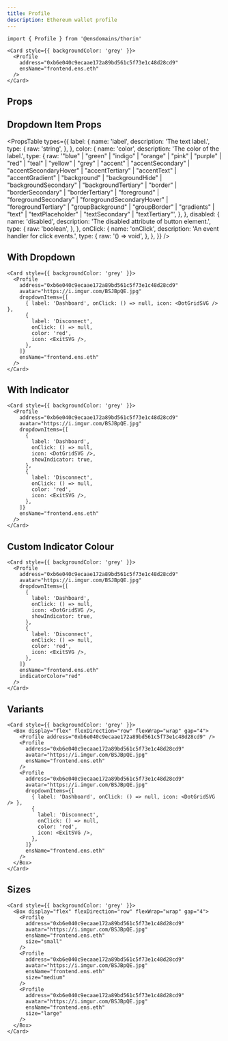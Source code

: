 ```yaml
---
title: Profile
description: Ethereum wallet profile
---
```


```tsx
import { Profile } from '@ensdomains/thorin'
```

```tsx expand=true live=true
<Card style={{ backgroundColor: 'grey' }}>
  <Profile
    address="0xb6e040c9ecaae172a89bd561c5f73e1c48d28cd9"
    ensName="frontend.ens.eth"
  />
</Card>
```

## Props

<PropsTable sourceLink={sourceLink} types={types} />

## Dropdown Item Props

<PropsTable
  types={{
    label: {
      name: 'label',
      description: 'The text label.',
      type: {
        raw: 'string',
      },
    },
    color: {
      name: 'color',
      description: 'The color of the label.',
      type: {
        raw: '"blue" | "green" | "indigo" | "orange" | "pink" | "purple" | "red" | "teal" | "yellow" | "grey" | "accent" | "accentSecondary" | "accentSecondaryHover" | "accentTertiary" | "accentText" | "accentGradient" | "background" | "backgroundHide" | "backgroundSecondary" | "backgroundTertiary" | "border" | "borderSecondary" | "borderTertiary" | "foreground" | "foregroundSecondary" | "foregroundSecondaryHover" | "foregroundTertiary" | "groupBackground" | "groupBorder" | "gradients" | "text" | "textPlaceholder" | "textSecondary" | "textTertiary"',
      },
    },
    disabled: {
      name: 'disabled',
      description: 'The disabled attribute of button element.',
      type: {
        raw: 'boolean',
      },
    },
    onClick: {
      name: 'onClick',
      description: 'An event handler for click events.',
      type: {
        raw: '() => void',
      },
    },
  }}
/>

## With Dropdown

```tsx live=true minHeight=300px
<Card style={{ backgroundColor: 'grey' }}>
  <Profile
    address="0xb6e040c9ecaae172a89bd561c5f73e1c48d28cd9"
    avatar="https://i.imgur.com/BSJBpQE.jpg"
    dropdownItems={[
      { label: 'Dashboard', onClick: () => null, icon: <DotGridSVG /> },
      {
        label: 'Disconnect',
        onClick: () => null,
        color: 'red',
        icon: <ExitSVG />,
      },
    ]}
    ensName="frontend.ens.eth"
  />
</Card>
```

## With Indicator

```tsx live=true minHeight=300px
<Card style={{ backgroundColor: 'grey' }}>
  <Profile
    address="0xb6e040c9ecaae172a89bd561c5f73e1c48d28cd9"
    avatar="https://i.imgur.com/BSJBpQE.jpg"
    dropdownItems={[
      {
        label: 'Dashboard',
        onClick: () => null,
        icon: <DotGridSVG />,
        showIndicator: true,
      },
      {
        label: 'Disconnect',
        onClick: () => null,
        color: 'red',
        icon: <ExitSVG />,
      },
    ]}
    ensName="frontend.ens.eth"
  />
</Card>
```

## Custom Indicator Colour

```tsx live=true minHeight=300px
<Card style={{ backgroundColor: 'grey' }}>
  <Profile
    address="0xb6e040c9ecaae172a89bd561c5f73e1c48d28cd9"
    avatar="https://i.imgur.com/BSJBpQE.jpg"
    dropdownItems={[
      {
        label: 'Dashboard',
        onClick: () => null,
        icon: <DotGridSVG />,
        showIndicator: true,
      },
      {
        label: 'Disconnect',
        onClick: () => null,
        color: 'red',
        icon: <ExitSVG />,
      },
    ]}
    ensName="frontend.ens.eth"
    indicatorColor="red"
  />
</Card>
```

## Variants

```tsx live=true minHeight=300px
<Card style={{ backgroundColor: 'grey' }}>
  <Box display="flex" flexDirection="row" flexWrap="wrap" gap="4">
    <Profile address="0xb6e040c9ecaae172a89bd561c5f73e1c48d28cd9" />
    <Profile
      address="0xb6e040c9ecaae172a89bd561c5f73e1c48d28cd9"
      avatar="https://i.imgur.com/BSJBpQE.jpg"
      ensName="frontend.ens.eth"
    />
    <Profile
      address="0xb6e040c9ecaae172a89bd561c5f73e1c48d28cd9"
      avatar="https://i.imgur.com/BSJBpQE.jpg"
      dropdownItems={[
        { label: 'Dashboard', onClick: () => null, icon: <DotGridSVG /> },
        {
          label: 'Disconnect',
          onClick: () => null,
          color: 'red',
          icon: <ExitSVG />,
        },
      ]}
      ensName="frontend.ens.eth"
    />
  </Box>
</Card>
```

## Sizes

```tsx live=true
<Card style={{ backgroundColor: 'grey' }}>
  <Box display="flex" flexDirection="row" flexWrap="wrap" gap="4">
    <Profile
      address="0xb6e040c9ecaae172a89bd561c5f73e1c48d28cd9"
      avatar="https://i.imgur.com/BSJBpQE.jpg"
      ensName="frontend.ens.eth"
      size="small"
    />
    <Profile
      address="0xb6e040c9ecaae172a89bd561c5f73e1c48d28cd9"
      avatar="https://i.imgur.com/BSJBpQE.jpg"
      ensName="frontend.ens.eth"
      size="medium"
    />
    <Profile
      address="0xb6e040c9ecaae172a89bd561c5f73e1c48d28cd9"
      avatar="https://i.imgur.com/BSJBpQE.jpg"
      ensName="frontend.ens.eth"
      size="large"
    />
  </Box>
</Card>
```
